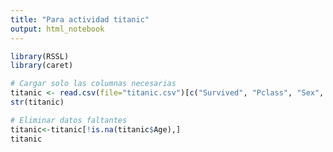 ```yaml
---
title: "Para actividad titanic"
output: html_notebook
---
```

```r
library(RSSL)
library(caret)
```
```r
# Cargar solo las columnas necesarias
titanic <- read.csv(file="titanic.csv")[c("Survived", "Pclass", "Sex", "Age")]
str(titanic)
```
```r
# Eliminar datos faltantes
titanic<-titanic[!is.na(titanic$Age),]
titanic
```

